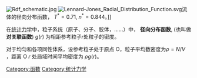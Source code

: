 [[File:Rdf_schematic.jpg|thumb]]
[[File:Lennard-Jones_Radial_Distribution_Function.svg|thumb]]流体的径向分布函数， <math>\scriptstyle T^* = 0.71, \; n^* = 0.844</math>。]]

在[[统计力学|统计力学]]中，粒子系统（原子、分子、胶体，……）中， '''径向分布函数''', (也叫做 '''对关联函数''') <math>g(r)</math> 为相距参考粒子<math>r</math>处粒子的密度。 

对于均匀和各项同性体系，设参考粒子处于原点 O，粒子平均数密度为<math>\rho =N/V</math> ，距离 O  <math>r</math> 处局域时间平均密度为 <math>\rho g(r)</math>。


{{物理小作品}}

[[Category:函数|Category:函数]]
[[Category:统计力学|Category:统计力学]]